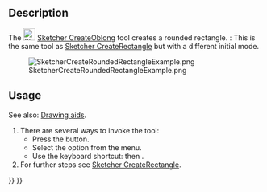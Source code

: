 <languages/>

{{Docnav
|[[Sketcher_CreateRectangle_Center|Centered Rectangle]]
|[[Sketcher_CreateTriangle|Triangle]]
|[[Sketcher_Workbench|Sketcher]]
|IconL=Sketcher_CreateRectangle_Center.svg
|IconR=Sketcher_CreateTriangle.svg
|IconC=Workbench_Sketcher.svg
}}

{{GuiCommand
|Name=Sketcher CreateOblong
|MenuLocation=Sketch → Geometries → Rounded Rectangle
|Workbenches=[[Sketcher_Workbench|Sketcher]]
|Shortcut={{KEY|G}} {{KEY|O}}
|Version=0.20
|SeeAlso=[[Sketcher_CreateRectangle|Sketcher CreateRectangle]]
}}

==Description==

The [[Image:Sketcher_CreateOblong.svg|24px]] [[Sketcher_CreateOblong|Sketcher CreateOblong]] tool creates a rounded rectangle. {{Version|1.0}}: This is the same tool as [[Sketcher_CreateRectangle|Sketcher CreateRectangle]] but with a different initial mode.

[[Image:SketcherCreateRoundedRectangleExample.png‎]]

==Usage==

See also: [[Sketcher_Workbench#Drawing_aids|Drawing aids]].

# There are several ways to invoke the tool:
#* Press the {{Button|[[Image:Sketcher_CreateOblong.svg|16px]] [[Sketcher_CreateOblong|Rounded Rectangle]]}} button.
#* Select the {{MenuCommand|Sketch → Geometries → [[Image:Sketcher_CreateOblong.svg|16px]] Rounded Rectangle}} option from the menu.
#* Use the keyboard shortcut: {{KEY|G}} then {{KEY|O}}.
# For further steps see [[Sketcher CreateRectangle#Usage|Sketcher CreateRectangle]].


{{Docnav
|[[Sketcher_CreateRectangle_Center|Centered Rectangle]]
|[[Sketcher_CreateTriangle|Triangle]]
|[[Sketcher_Workbench|Sketcher]]
|IconL=Sketcher_CreateRectangle_Center.svg
|IconR=Sketcher_CreateTriangle.svg
|IconC=Workbench_Sketcher.svg
}}

{{Sketcher_Tools_navi{{#translation:}}}}
{{Userdocnavi{{#translation:}}}}
